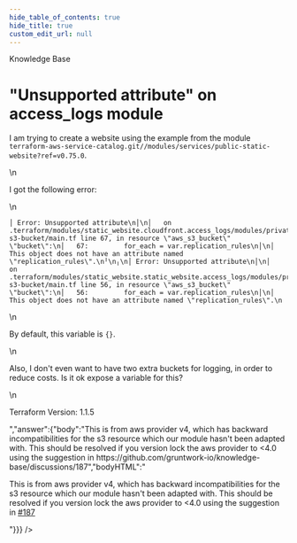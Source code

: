 ```yaml
---
hide_table_of_contents: true
hide_title: true
custom_edit_url: null
---
```



<head>
  <link rel="canonical" href="https://github.com/gruntwork-io/knowledge-base/discussions/190" />
</head>

<CenterLayout>
<span className="searchCategory">Knowledge Base</span>
<h1>&quot;Unsupported attribute&quot; on access_logs module</h1>
<GitHub discussion={{"id":"D_kwDOF8slf84AOw7_","number":190,"author":{"login":"marinalimeira"},"title":"\"Unsupported attribute\" on access_logs module","body":"I am trying to create a website using the example from the module `terraform-aws-service-catalog.git//modules/services/public-static-website?ref=v0.75.0`.\r\n\r\nI got the following error:\r\n\r\n```\r\n│ Error: Unsupported attribute\r\n│\r\n│   on .terraform/modules/static_website.cloudfront.access_logs/modules/private-s3-bucket/main.tf line 67, in resource \"aws_s3_bucket\" \"bucket\":\r\n│   67:         for_each = var.replication_rules\r\n│\r\n│ This object does not have an attribute named \"replication_rules\".\r\n╵\r\n╷\r\n│ Error: Unsupported attribute\r\n│\r\n│   on .terraform/modules/static_website.static_website.access_logs/modules/private-s3-bucket/main.tf line 56, in resource \"aws_s3_bucket\" \"bucket\":\r\n│   56:         for_each = var.replication_rules\r\n│\r\n│ This object does not have an attribute named \"replication_rules\".\r\n```\r\n\r\nBy default, this variable is `{}`.\r\n\r\nAlso, I don't even want to have two extra buckets for logging, in order to reduce costs. Is it ok expose a variable for this?\r\n\r\nTerraform Version: 1.1.5","bodyHTML":"<p dir=\"auto\">I am trying to create a website using the example from the module <code class=\"notranslate\">terraform-aws-service-catalog.git//modules/services/public-static-website?ref=v0.75.0</code>.</p>\n<p dir=\"auto\">I got the following error:</p>\n<div class=\"snippet-clipboard-content notranslate position-relative overflow-auto\" data-snippet-clipboard-copy-content=\"│ Error: Unsupported attribute\n│\n│   on .terraform/modules/static_website.cloudfront.access_logs/modules/private-s3-bucket/main.tf line 67, in resource &quot;aws_s3_bucket&quot; &quot;bucket&quot;:\n│   67:         for_each = var.replication_rules\n│\n│ This object does not have an attribute named &quot;replication_rules&quot;.\n╵\n╷\n│ Error: Unsupported attribute\n│\n│   on .terraform/modules/static_website.static_website.access_logs/modules/private-s3-bucket/main.tf line 56, in resource &quot;aws_s3_bucket&quot; &quot;bucket&quot;:\n│   56:         for_each = var.replication_rules\n│\n│ This object does not have an attribute named &quot;replication_rules&quot;.\"><pre class=\"notranslate\"><code class=\"notranslate\">│ Error: Unsupported attribute\n│\n│   on .terraform/modules/static_website.cloudfront.access_logs/modules/private-s3-bucket/main.tf line 67, in resource \"aws_s3_bucket\" \"bucket\":\n│   67:         for_each = var.replication_rules\n│\n│ This object does not have an attribute named \"replication_rules\".\n╵\n╷\n│ Error: Unsupported attribute\n│\n│   on .terraform/modules/static_website.static_website.access_logs/modules/private-s3-bucket/main.tf line 56, in resource \"aws_s3_bucket\" \"bucket\":\n│   56:         for_each = var.replication_rules\n│\n│ This object does not have an attribute named \"replication_rules\".\n</code></pre></div>\n<p dir=\"auto\">By default, this variable is <code class=\"notranslate\">{}</code>.</p>\n<p dir=\"auto\">Also, I don't even want to have two extra buckets for logging, in order to reduce costs. Is it ok expose a variable for this?</p>\n<p dir=\"auto\">Terraform Version: 1.1.5</p>","answer":{"body":"This is from aws provider v4, which has backward incompatibilities for the s3 resource which our module hasn't been adapted with. This should be resolved if you version lock the aws provider to <4.0 using the suggestion in https://github.com/gruntwork-io/knowledge-base/discussions/187","bodyHTML":"<p dir=\"auto\">This is from aws provider v4, which has backward incompatibilities for the s3 resource which our module hasn't been adapted with. This should be resolved if you version lock the aws provider to &lt;4.0 using the suggestion in <a class=\"issue-link js-issue-link\" data-error-text=\"Failed to load title\" data-id=\"3868867\" data-permission-text=\"Title is private\" data-url=\"https://github.com/gruntwork-io/knowledge-base/discussions/187\" data-hovercard-type=\"discussion\" data-hovercard-url=\"/gruntwork-io/knowledge-base/discussions/187/hovercard\" href=\"https://github.com/gruntwork-io/knowledge-base/discussions/187\">#187</a></p>"}}} />

</CenterLayout>
  

<!-- ##DOCS-SOURCER-START
{
  "sourcePlugin": "github-discussions",
  "hash": "1b6f7e5e6c015c679f0df26818054b2b"
}
##DOCS-SOURCER-END -->
